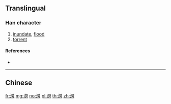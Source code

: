 {{also|澇}}
==Translingual==

===Han character===
{{Han char|rn=85|rad=水|as=07|sn=10|four=|canj=ETBS}}

# [[inundate]], [[flood]]
# [[torrent]]

====References====
* {{Han ref|kx=0627.311|hdz=31619.060|uh=6D9D|ud=28061}}

----

==Chinese==
{{zh-see|澇}}

[[fr:涝]]
[[mg:涝]]
[[no:涝]]
[[pl:涝]]
[[th:涝]]
[[zh:涝]]
